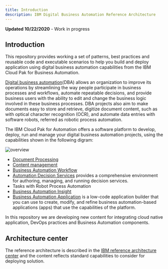 ```yaml
---
title: Introduction
description: IBM Digital Business Automation Reference Architecture
---
```



<InlineNotification kind="warning">
<strong>Updated 10/22/2020</strong> - Work in progress
</InlineNotification>


## Introduction 

This repository provides working a set of patterns, best practices and reusable code and executable scenarios to help you build and deploy application using digital business automation capabilities from the IBM Cloud Pak for Business Automation.

[Digital business automation](https://www.ibm.com/cloud/cloud-pak-for-automation)(DBA) allows an organization to improve its operations by streamlining the way people participate in business processes and workflows, automate repeatable decisions, and provide business users with the ability to edit and change the business logic involved in these business processes. DBA projects also aim to make documents easy to store and retrieve, digitize document content, such as with optical character recognition (OCR), and automate data entries with software robots, referred as robotic process automation.

The IBM Cloud Pak for Automation offers a software platform to develop, deploy, run and manage your digital business automation projects, using the capabilities shown in the following digram: 

![overview](./images/cp4a.png)

* [Document Processing](https://www.ibm.com/support/knowledgecenter/en/SSYHZ8_20.0.x/com.ibm.dba.offerings/topics/con_baca.html)
* [Content management](https://www.ibm.com/support/knowledgecenter/en/SSYHZ8_20.0.x/com.ibm.dba.offerings/topics/con_cm.html)
* [Business Automation Workflow](https://www.ibm.com/support/knowledgecenter/en/SSYHZ8_20.0.x/com.ibm.dba.offerings/topics/con_baw.html)
* [Automation Decision Services](https://www.ibm.com/support/knowledgecenter/en/SSYHZ8_20.0.x/com.ibm.dba.aid/topics/con_aid_intro.html) provides a comprehensive environment for authoring, managing, and running decision services.
* Tasks with Robot Process Automation 
* [Business Automation Insight](https://www.ibm.com/support/knowledgecenter/en/SSYHZ8_20.0.x/com.ibm.dba.bai/topics/con_bai_overview_top.html)
* [Business Automation Application](https://www.ibm.com/support/knowledgecenter/en/SSYHZ8_20.0.x/com.ibm.dba.offerings/topics/con_baa.html) is a low-code application builder that you can use to create, modify, and refine business automation-based applications (apps) that use the capabilities of the platform.

In this repository we are developing new content for integrating cloud native application, DevOps practices and Business Automation components. 

## Architecture center

The reference architecture is described in the [IBM reference architecture center](https://www.ibm.com/cloud/architecture/architectures/dba-architecture) and the content reflects standard capabilities to consider for deploying solution. 

